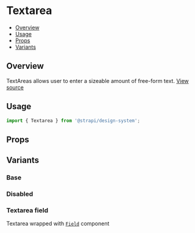 

<Meta of={TextareaStories} />

# Textarea

- [Overview](#overview)
- [Usage](#usage)
- [Props](#props)
- [Variants](#variants)

## Overview

TextAreas allows user to enter a sizeable amount of free-form text.
[View source](https://github.com/strapi/design-system/tree/main/packages/strapi-design-system/src/Textarea)

## Usage

```js
import { Textarea } from '@strapi/design-system';
```

<Canvas of={TextareaStories.Base} />

## Props

<ArgsTable of={Textarea} />

## Variants

### Base

<Canvas of={TextareaStories.Base} />

### Disabled

<Canvas of={TextareaStories.Disabled} />

### Textarea field

Textarea wrapped with [`Field`](https://github.com/strapi/design-system/tree/main/packages/strapi-design-system/src/Field) component

<Canvas of={TextareaStories.WithField} />
